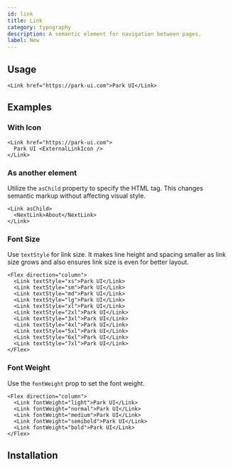 ```yaml
---
id: link
title: Link
category: typography
description: A semantic element for navigation between pages.
label: New
---
```



## Usage

```tsx live
<Link href="https://park-ui.com">Park UI</Link>
```

## Examples

### With Icon

```tsx live
<Link href="https://park-ui.com">
  Park UI <ExternalLinkIcon />
</Link>
```

### As another element

Utilize the `asChild` property to specify the HTML tag. This changes semantic markup without affecting visual style.

```tsx
<Link asChild>
  <NextLink>About</NextLink>
</Link>
```

### Font Size

Use `textStyle` for link size. It makes line height and spacing smaller as link size grows and also ensures link size is
even for better layout.

```tsx live
<Flex direction="column">
  <Link textStyle="xs">Park UI</Link>
  <Link textStyle="sm">Park UI</Link>
  <Link textStyle="md">Park UI</Link>
  <Link textStyle="lg">Park UI</Link>
  <Link textStyle="xl">Park UI</Link>
  <Link textStyle="2xl">Park UI</Link>
  <Link textStyle="3xl">Park UI</Link>
  <Link textStyle="4xl">Park UI</Link>
  <Link textStyle="5xl">Park UI</Link>
  <Link textStyle="6xl">Park UI</Link>
  <Link textStyle="7xl">Park UI</Link>
</Flex>
```

### Font Weight

Use the `fontWeight` prop to set the font weight.

```tsx live
<Flex direction="column">
  <Link fontWeight="light">Park UI</Link>
  <Link fontWeight="normal">Park UI</Link>
  <Link fontWeight="medium">Park UI</Link>
  <Link fontWeight="semibold">Park UI</Link>
  <Link fontWeight="bold">Park UI</Link>
</Flex>
```

## Installation

<InstallationGuide />
